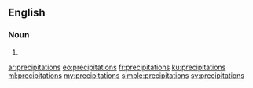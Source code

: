 ==English==

===Noun===
{{head|en|plural}}

# {{plural of|precipitation|lang=en}}

[[ar:precipitations]]
[[eo:precipitations]]
[[fr:precipitations]]
[[ku:precipitations]]
[[ml:precipitations]]
[[my:precipitations]]
[[simple:precipitations]]
[[sv:precipitations]]